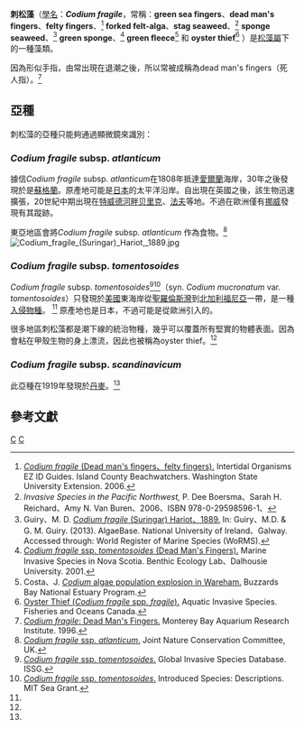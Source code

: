 {{Speciesbox
| taxon = Codium fragile
| binomial_authority = (Suringar) Hariot
| image = codiumfragile.jpg
| image_caption = 馬薩諸賽州沿岸的刺松藻
}}
'''刺松藻'''（[[學名|學名]]：'''''Codium fragile'''''，常稱：'''green sea fingers'''、'''dead man's fingers'''、'''felty fingers'''、<ref name=wsu>[http://www.beachwatchers.wsu.edu/ezidweb/seaweeds/Codiumfragile.htm ''Codium fragile'' (Dead man's fingers、felty fingers).] {{Wayback|url=http://www.beachwatchers.wsu.edu/ezidweb/seaweeds/Codiumfragile.htm |date=20110727014626 }} Intertidal Organisms EZ ID Guides. Island County Beachwatchers. Washington State University Extension. 2006.</ref> '''forked felt-alga'''、'''stag seaweed'''、<ref>''Invasive Species in the Pacific Northwest,'' P. Dee Boersma、Sarah H. Reichard、Amy N. Van Buren、2006、ISBN 978-0-29598596-1、{{Google book|NfsVwjG_TAMC|208}}</ref> '''sponge seaweed'''、<ref name=worms>Guiry、M. D. [http://www.marinespecies.org/aphia.php?p=taxdetails&id=145086 ''Codium fragile'' (Suringar) Hariot、1889.] {{Wayback|url=http://www.marinespecies.org/aphia.php?p=taxdetails&id=145086 |date=20200922213451 }} In: Guiry、M.D. & G. M. Guiry. (2013). AlgaeBase. National University of Ireland、Galway. Accessed through: World Register of Marine Species (WoRMS).</ref> '''green sponge'''、<ref>[http://myweb.dal.ca/rescheib/codium.html ''Codium fragile'' ssp. ''tomentosoides'' (Dead Man's Fingers).] {{Webarchive|url=https://archive.is/20120717101847/http://myweb.dal.ca/rescheib/codium.html |date=2012-07-17 }} Marine Invasive Species in Nova Scotia. Benthic Ecology Lab、Dalhousie University. 2001.</ref> '''green fleece'''<ref>Costa、J. [http://www.buzzardsbay.org/codium-wareham.htm ''Codium'' algae population explosion in Wareham.] {{Wayback|url=http://www.buzzardsbay.org/codium-wareham.htm |date=20160304091236 }} Buzzards Bay National Estuary Program.</ref> 和 '''oyster thief'''<ref name=ca>[http://www.qc.dfo-mpo.gc.ca/publications/envahissant-invasive/codium-fragile-oyster-thief-eng.html Oyster Thief (''Codium fragile'' spp. ''fragile'').] {{Wayback|url=http://www.qc.dfo-mpo.gc.ca/publications/envahissant-invasive/codium-fragile-oyster-thief-eng.html |date=20131113183959 }} Aquatic Invasive Species. Fisheries and Oceans Canada.</ref> ）是[[松藻屬|松藻屬]]下的一種藻類。

因為形似手指，由常出現在退潮之後，所以常被成稱為dead man's fingers（死人指）。<ref>[http://www.mbari.org/staff/conn/botany/greens/kathy/index.htm ''Codium fragile'': Dead Man's Fingers.] {{Wayback|url=http://www.mbari.org/staff/conn/botany/greens/kathy/index.htm |date=20110516162542 }} Monterey Bay Aquarium Research Institute. 1996.</ref>

==亞種==
刺松藻的亞種只能夠通過顯微鏡來識別：

===''Codium fragile'' subsp. ''atlanticum''===
據信''Codium fragile'' subsp. ''atlanticum''在1808年抵達[[愛爾蘭|愛爾蘭]]海岸，30年之後發現於是[[蘇格蘭|蘇格蘭]]。原產地可能是[[日本|日本]]的太平洋沿岸。自出現在英國之後，該生物迅速擴張，20世紀中期出現在[[特威德河畔贝里克|特威德河畔贝里克]]、[[法夫|法夫]]等地。不過在歐洲僅有[[挪威|挪威]]發現有其蹤跡。

東亞地區會將''Codium fragile'' subsp. ''atlanticum'' 作為食物。<ref name=jncc>[http://jncc.defra.gov.uk/page-1678 ''Codium fragile'' ssp. ''atlanticum''.] {{Wayback|url=http://jncc.defra.gov.uk/page-1678 |date=20160818231231 }} Joint Nature Conservation Committee, UK.</ref>
[[File:Codium_fragile_(Suringar)_Hariot,_1889.jpg|thumb]]
===''Codium fragile'' subsp. ''tomentosoides''===
''Codium fragile'' subsp. ''tomentosoides''<ref>[http://www.issg.org/database/species/ecology.asp?fr=1&si=796&sts ''Codium fragile'' ssp. ''tomentosoides''.] {{Wayback|url=http://www.issg.org/database/species/ecology.asp?fr=1&si=796&sts |date=20160304060902 }} Global Invasive Species Database. ISSG.</ref><ref>[http://massbay.mit.edu/exoticspecies/exoticmaps/descriptions_intro.html ''Codium fragile'' ssp. ''tomentosoides''.] {{Wayback|url=http://massbay.mit.edu/exoticspecies/exoticmaps/descriptions_intro.html |date=20160920043707 }} Introduced Species: Descriptions. MIT Sea Grant.</ref>（syn. ''Codium mucronatum'' var. ''tomentosoides''）只發現於[[美國|美國]]東海岸從[[聖羅倫斯灣|聖羅倫斯灣]]到[[北加利福尼亞|北加利福尼亞]]一帶，是一種[[入侵物種|入侵物種]]。 <ref name=wsu/> 原產地也是日本，不過可能是從歐洲引入的。

很多地區刺松藻都是潮下線的統治物種，幾乎可以覆蓋所有堅實的物體表面。因為會粘在甲殼生物的身上漂流，因此也被稱為oyster thief。<ref name=ca/>

===''Codium fragile'' subsp. ''scandinavicum''===
此亞種在1919年發現於[[丹麥|丹麥]]。<ref name=jncc/>

==參考文獻==
{{Commonscat|Codium fragile|刺松藻}}
{{reflist}}
{{Taxonbar}}
[[Category:松藻屬|C]]
[[Category:入侵植物种|C]]